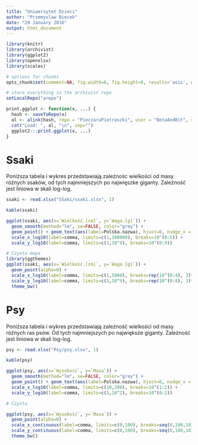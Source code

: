 ```yaml
---
title: "Uniwersytet Dzieci"
author: "Przemyslaw Biecek"
date: "29 January 2016"
output: html_document
---
```


```r
library(knitr)
library(archivist)
library(ggplot2)
library(openxlsx)
library(scales)

# options for chunks
opts_chunk$set(comment=NA, fig.width=6, fig.height=6, results='asis', warning=FALSE, message=FALSE, cache=FALSE)

# store everything in the archivist repo
setLocalRepo("arepo")

print.ggplot <- function(x, ...) {
  hash <- saveToRepo(x)
  al <- alink(hash, repo = "PieczaraPietraszki", user = "BetaAndBit", repoDirGit = "UniwersytetDzieci/arepo")
  cat("Load: ", al, "\n", sep="")
  ggplot2:::print.ggplot(x, ...)
}

```

# Ssaki

Poniższa tabela i wykres przedstawiają zależnośc wielkości od masy różnych ssaków, od tych najmniejszych po najwięszke giganty. Zależność jest liniowa w skali log-log.

```r
ssaki <- read.xlsx("SSaki/ssaki.xlsx", 1)

kable(ssaki)

ggplot(ssaki, aes(x=`Wielkość.[cm]`, y=`Waga.[g]`)) +
  geom_smooth(method="lm", se=FALSE, color="grey") +
  geom_point() + geom_text(aes(label=Polska.nazwa), hjust=0, nudge_x = .1) +
  scale_x_log10(label=comma, limits=c(1,100000), breaks=10^(0:5)) + 
  scale_y_log10(label=comma, limits=c(1,10^9), breaks=10^(0:9))

# Czysta mapa
library(ggthemes)
ggplot(ssaki, aes(x=`Wielkość.[cm]`, y=`Waga.[g]`)) +
  geom_point(alpha=0) + 
  scale_x_log10(label=comma, limits=c(1,5000), breaks=rep(10^(0:4), 3)*c(1,2,5)) + 
  scale_y_log10(label=comma, limits=c(1,10^9), breaks=rep(10^(0:8), 3)*c(1,2,5)) +
  theme_bw()

```

# Psy

Poniższa tabela i wykres przedstawiają zależność wielkości od masy różnych ras psów. Od tych najmniejszych po największe giganty. Zależność jest liniowa w skali log-log.

```r
psy <- read.xlsx("Psy/psy.xlsx", 1)

kable(psy)

ggplot(psy, aes(x=`Wysokość`, y=`Masa`)) +
  geom_smooth(method="lm", se=FALSE, color="grey") +
  geom_point() + geom_text(aes(label=Polska.nazwa), hjust=0, nudge_x = .03) +
  scale_x_log10(label=comma, limits=c(10,200), breaks=10^(1:2)) + 
  scale_y_log10(label=comma, limits=c(1,10^2), breaks=10^(0:2))

# Czysta

ggplot(psy, aes(x=`Wysokość`, y=`Masa`)) +
  geom_point(alpha=0) + 
  scale_x_continuous(label=comma, limits=c(0,100), breaks=seq(0,100,10)) + 
  scale_y_continuous(label=comma, limits=c(0,100), breaks=seq(0,100,10)) +
  theme_bw()

```
